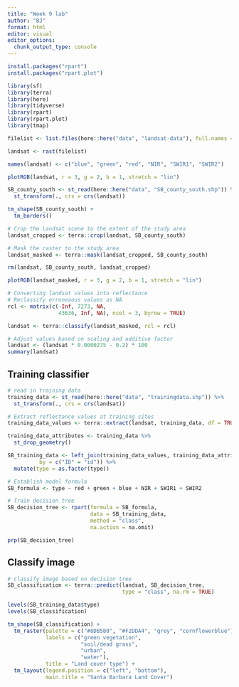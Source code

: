 ```yaml
---
title: "Week 9 lab"
author: "BJ"
format: html
editor: visual
editor_options: 
  chunk_output_type: console
---
```


```r
install.packages("rpart")
install.packages("rpart.plot")
```

```r
library(sf)
library(terra)
library(here)
library(tidyverse)
library(rpart)
library(rpart.plot)
library(tmap)
```


```r
filelist <- list.files(here::here("data", "landsat-data"), full.names = TRUE)

landsat <- rast(filelist)

names(landsat) <- c("blue", "green", "red", "NIR", "SWIR1", "SWIR2")

plotRGB(landsat, r = 3, g = 2, b = 1, stretch = "lin")
```

```r
SB_county_south <- st_read(here::here("data", "SB_county_south.shp")) %>% 
  st_transform(., crs = crs(landsat))

tm_shape(SB_county_south) +
  tm_borders()
```

```r
# Crop the Landsat scene to the extent of the study area
landsat_cropped <- terra::crop(landsat, SB_county_south)

# Mask the raster to the study area
landsat_masked <- terra::mask(landsat_cropped, SB_county_south)

rm(landsat, SB_county_south, landsat_cropped) 

plotRGB(landsat_masked, r = 3, g = 2, b = 1, stretch = "lin")

```

```r
# Converting landsat values into reflectance
# Reclassify erroneaous values as NA
rcl <- matrix(c(-Inf, 7273, NA,
                43636, Inf, NA), ncol = 3, byrow = TRUE)

landsat <- terra::classify(landsat_masked, rcl = rcl)

# Adjust values based on scaling and additive factor
landsat <- (landsat * 0.0000275 - 0.2) * 100
summary(landsat)
```

## Training classifier

```r
# read in training data
training_data <- st_read(here::here("data", "trainingdata.shp")) %>% 
  st_transform(., crs = crs(landsat))

```

```r
# Extract reflectance values at training sites
training_data_values <- terra::extract(landsat, training_data, df = TRUE)

training_data_attributes <- training_data %>% 
  st_drop_geometry()

SB_training_data <- left_join(training_data_values, training_data_attributes,
          by = c("ID" = "id")) %>% 
  mutate(type = as.factor(type))
```

```r
# Establish model formula
SB_formula <- type ~ red + green + blue + NIR + SWIR1 + SWIR2

# Train decision tree
SB_decision_tree <- rpart(formula = SB_formula,
                          data = SB_training_data, 
                          method = "class",
                          na.action = na.omit)

prp(SB_decision_tree)
```

## Classify image

```r
# classify image based on decision tree
SB_classification <- terra::predict(landsat, SB_decision_tree,
                                    type = "class", na.rm = TRUE)

levels(SB_training_data$type)
levels(SB_classification)
```

```r
tm_shape(SB_classification) + 
  tm_raster(palette = c("#8DB580", "#F2DDA4", "grey", "cornflowerblue"),
            labels = c("green vegetation",
                       "soil/dead grass",
                       "urban",
                       "water"),
            title = "Land cover type") +
  tm_layout(legend.position = c("left", "bottom"),
            main.title = "Santa Barbara Land Cover")
  
```









